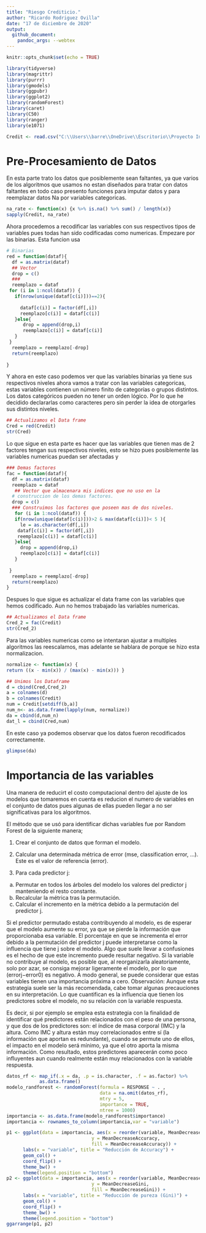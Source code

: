 ```yaml
---
title: "Riesgo Crediticio."
author: "Ricardo Rodriguez Ovilla"
date: "17 de diciembre de 2020"
output:
  github_document:
    pandoc_args: --webtex
---
```


```r
knitr::opts_chunk$set(echo = TRUE)
```

```r
library(tidyverse)
library(magrittr)
library(purrr)
library(gmodels)
library(ggpubr)
library(ggplot2)
library(randomForest)
library(caret)
library(C50)
library(ranger)
library(e1071)
```

```r
Credit <- read.csv("C:\\Users\\barre\\OneDrive\\Escritorio\\Proyecto Intermedio\\GermanCreditTrain.csv")
```

# Pre-Procesamiento de Datos

En esta parte trato los datos que posiblemente sean faltantes, ya que varios de los algoritmos que usamos no estan diseñados para tratar con datos faltantes en todo caso presento funciones para imputar datos y para reemplazar datos Na por variables categoricas. 

```r
na_rate <- function(x) {x %>% is.na() %>% sum() / length(x)}
sapply(Credit, na_rate)
```

Ahora procedemos a recodificar las variables con sus respectivos tipos de variables pues todas han sido codificadas como numericas. 
Empezare por las binarias. Esta funcion usa 


```r
# Binarias 
red = function(dataf){
  df = as.matrix(dataf)
  ## Vector
  drop = c()
  ###
  reemplazo = dataf
 for (i in 1:ncol(dataf)) {
   if(nrow(unique(dataf[c(i)]))==2){
     
     dataf[c(i)] = factor(df[,i])
     reemplazo[c(i)] = dataf[c(i)]
   }else{
      drop = append(drop,i)
      reemplazo[c(i)] = dataf[c(i)]
   }
 }
  reemplazo = reemplazo[-drop]
  return(reemplazo)
 
}
```

Y ahora en este caso podemos ver que las variables binarias ya tiene sus respectivos niveles ahora vamos a tratar con las variables categoricas, estas variables contienen un número finito de categorías o grupos distintos. Los datos categóricos pueden no tener un orden lógico. Por lo que he decidido declararlas como caracteres pero sin perder la idea de otorgarles sus distintos niveles. 

```r
## Actualizamos el Data frame
Cred = red(Credit)
str(Cred)
```
Lo que sigue en esta parte es hacer que las variables que tienen mas de 2 factores tengan sus respectivos niveles, esto se hizo pues posiblemente las variables numericas puedan ser afectadas y 

```r
### Demas factores 
fac = function(dataf){
  df = as.matrix(dataf)
  reemplazo = dataf
   ## Vector que almacenara mis indices que no uso en la
  # construccion de los demas factores. 
  drop = c()
  ### Construimos los factores que poseen mas de dos niveles. 
   for (i in 1:ncol(dataf)) {
   if(nrow(unique(dataf[c(i)]))>2 & max(dataf[c(i)])< 5 ){
     le = as.character(df[,i])
    dataf[c(i)] = factor(df[,i])
    reemplazo[c(i)] = dataf[c(i)]
   }else{
     drop = append(drop,i)
     reemplazo[c(i)] = dataf[c(i)]
   }
    
 }
  reemplazo = reemplazo[-drop]
  return(reemplazo)
}
```

Despues lo que sigue es actualizar el data frame con las variables que hemos codificado. Aun no hemos trabajado las variables numericas.

```r
## Actualizamos el Data frame
Cred_2 = fac(Credit)
str(Cred_2)
```
Para las variables numericas como se intentaran ajustar a multiples algoritmos las reescalamos, mas adelante se hablara de porque se hizo esta normalizacion. 

```r
normalize <- function(x) {
return ((x - min(x)) / (max(x) - min(x))) }
```

```r
## Unimos los Dataframe
d = cbind(Cred,Cred_2)
a = colnames(d)
b = colnames(Credit)
num = Credit[setdiff(b,a)]
num_n<- as.data.frame(lapply(num, normalize))
da = cbind(d,num_n)
dat_l = cbind(Cred,num)
```

En este caso ya podemos observar que los datos fueron recodificados correctamente. 

```r
glimpse(da)
```

# Importancia de las variables 

Una manera de reducirt el costo computacional dentro del ajuste de los modelos que tomaremos en cuenta es reducion el numero de variables en el conjunto de datos pues algunas de ellas pueden llegar a no ser significativas para los algoritmos. 

El método que se usó para identificar dichas variables fue por Random Forest de la siguiente manera;

1.	Crear el conjunto de datos que forman el modelo. 

2.	Calcular una determinada métrica de error (mse, classification error, …). Este es el valor de referencia (error).
3.	Para cada predictor j:

a)	Permutar en todos los árboles del modelo los valores del predictor j manteniendo el resto constante.
b)	Recalcular la métrica tras la permutación.
c)  Calcular el incremento en la métrica debido a la permutación del predictor j. 

Si el predictor permutado estaba contribuyendo al modelo, es de esperar que el modelo aumente su error, ya que se pierde la información que proporcionaba esa variable. El porcentaje en que se incrementa el error debido a la permutación del predictor j puede interpretarse como la influencia que tiene j sobre el modelo. Algo que suele llevar a confusiones es el hecho de que este incremento puede resultar negativo. Si la variable no contribuye al modelo, es posible que, al reorganizarla aleatoriamente, solo por azar, se consiga mejorar ligeramente el modelo, por lo que (errorj−error0) es negativo. A modo general, se puede considerar que estas variables tienen una importancia próxima a cero.
Observación: 
Aunque esta estrategia suele ser la más recomendada, cabe tomar algunas precauciones en su interpretación. Lo que cuantifican es la influencia que tienen los predictores sobre el modelo, no su relación con la variable respuesta. 

Es decir, si por ejemplo se emplea esta estrategia con la finalidad de identificar qué predictores están relacionados con el peso de una persona, y que dos de los predictores son: el índice de masa corporal (IMC) y la altura. Como IMC y altura están muy correlacionados entre sí (la información que aportan es redundante), cuando se permute uno de ellos, el impacto en el modelo será mínimo, ya que el otro aporta la misma información. Como resultado, estos predictores aparecerán como poco influyentes aun cuando realmente están muy relacionados con la variable respuesta.

```r
datos_rf <- map_if(.x = da, .p = is.character, .f = as.factor) %>%
            as.data.frame()
modelo_randforest <- randomForest(formula = RESPONSE ~ . ,
                                  data = na.omit(datos_rf),
                                  mtry = 5,
                                  importance = TRUE, 
                                  ntree = 1000) 
importancia <- as.data.frame(modelo_randforest$importance)
importancia <- rownames_to_column(importancia,var = "variable")

p1 <- ggplot(data = importancia, aes(x = reorder(variable, MeanDecreaseAccuracy),
                               y = MeanDecreaseAccuracy,
                               fill = MeanDecreaseAccuracy)) +
      labs(x = "variable", title = "Reducción de Accuracy") +
      geom_col() +
      coord_flip() +
      theme_bw() +
      theme(legend.position = "bottom")
p2 <- ggplot(data = importancia, aes(x = reorder(variable, MeanDecreaseGini),
                               y = MeanDecreaseGini,
                               fill = MeanDecreaseGini)) +
      labs(x = "variable", title = "Reducción de pureza (Gini)") +
      geom_col() +
      coord_flip() +
      theme_bw() +
      theme(legend.position = "bottom")
ggarrange(p1, p2)
```









